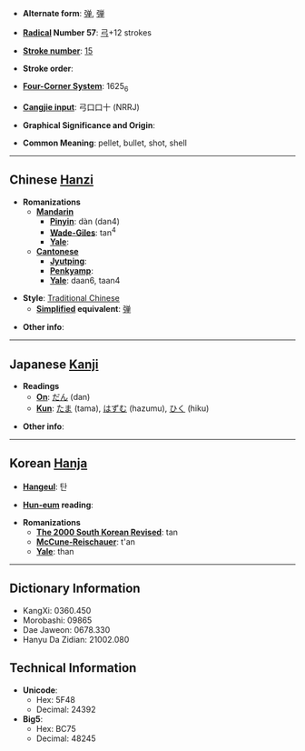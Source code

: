 * '''Alternate form''': [[弹]], [[弾]]

* '''[[Wiktionary:Chinese radical index| Radical]] Number 57''': [[Wiktionary:Chinese radical index 弓|弓]]+12 strokes

* '''[[Wiktionary:Chinese total strokes index|Stroke number]]''': [[Wiktionary:Chinese total strokes index 15|15]]

* '''Stroke order''': 

* '''[[Wiktionary:Chinese four corner index|Four-Corner System]]''': 1625<sub>6</sub>

* '''[[Wiktionary:Chinese Cangjie index|Cangjie input]]''': 弓口口十 (NRRJ)

* '''Graphical Significance and Origin''': 

* '''Common Meaning''': pellet, bullet, shot, shell

----

== Chinese [[Hanzi]] ==

* '''Romanizations'''
** '''[[Mandarin]]'''
*** '''[[Pinyin]]''': dàn (dan4)
*** '''[[Wade-Giles]]''': tan<sup>4</sup>
*** '''[[Yale]]''': 
** '''[[Cantonese]]'''
*** '''[[Jyutping]]''':
*** '''[[Penkyamp]]''': 
*** '''[[Yale]]''': daan6, taan4

* '''Style''': [[Traditional Chinese]] 
** '''[[Simplified Chinese|Simplified]] equivalent''': [[弹]]

* '''Other info''': 

----

== Japanese [[Kanji]] ==

* '''Readings'''
** '''[[On]]''': [[だん]] (dan)
** '''[[Kun]]''': [[たま]] (tama), [[はずむ]] (hazumu), [[ひく]] (hiku)

* '''Other info''':  

----

== Korean [[Hanja]] ==

* '''[[Hangeul]]''': 탄

* '''[[Hun-eum]] reading''': 

* '''Romanizations'''
** '''[[The 2000 South Korean Revised Romanization|The 2000 South Korean Revised]]''': tan
** '''[[McCune-Reischauer]]''': t'an
** '''[[Yale]]''': than

----

== Dictionary Information ==

* KangXi: 0360.450
* Morobashi: 09865
* Dae Jaweon: 0678.330
* Hanyu Da Zidian: 21002.080

== Technical Information ==

* '''Unicode''':
** Hex: 5F48
** Decimal: 24392
* '''Big5''':
** Hex: BC75
** Decimal: 48245